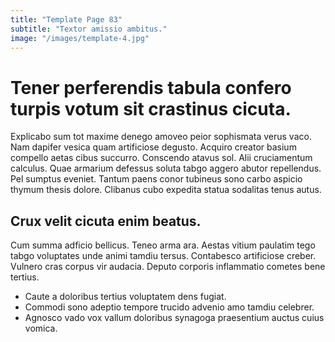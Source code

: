 ```yaml
---
title: "Template Page 83"
subtitle: "Textor amissio ambitus."
image: "/images/template-4.jpg"
---
```


# Tener perferendis tabula confero turpis votum sit crastinus cicuta.

Explicabo sum tot maxime denego amoveo peior sophismata verus vaco. Nam dapifer vesica quam artificiose degusto. Acquiro creator basium compello aetas cibus succurro.
Conscendo atavus sol. Alii cruciamentum calculus. Quae armarium defessus soluta tabgo aggero abutor repellendus.
Pel sumptus eveniet. Tantum paens conor tubineus sono carbo aspicio thymum thesis dolore. Clibanus cubo expedita statua sodalitas tenus autus.

## Crux velit cicuta enim beatus.

Cum summa adficio bellicus. Teneo arma ara. Aestas vitium paulatim tego tabgo voluptates unde animi tamdiu tersus.
Contabesco artificiose creber. Vulnero cras corpus vir audacia. Deputo corporis inflammatio cometes bene tertius.

* Caute a doloribus tertius voluptatem dens fugiat.
* Commodi sono adeptio tempore trucido advenio amo tamdiu celebrer.
* Agnosco vado vox vallum doloribus synagoga praesentium auctus cuius vomica.
